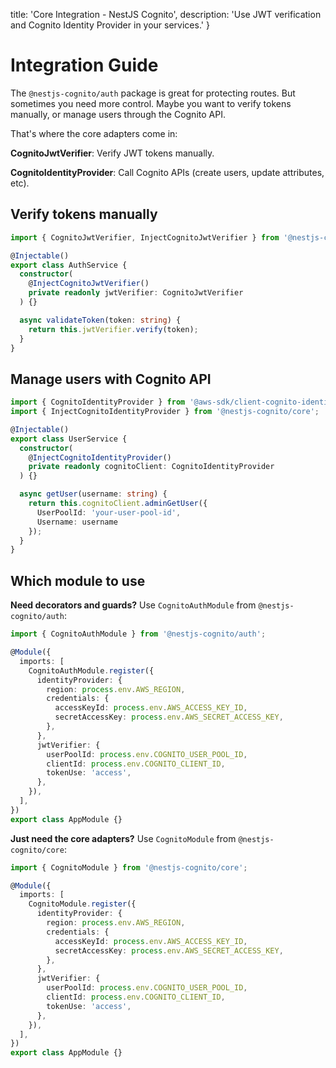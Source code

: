   title: 'Core Integration - NestJS Cognito',
  description: 'Use JWT verification and Cognito Identity Provider in your services.'
}

# Integration Guide

The `@nestjs-cognito/auth` package is great for protecting routes. But sometimes you need more control. Maybe you want to verify tokens manually, or manage users through the Cognito API.

That's where the core adapters come in:

**CognitoJwtVerifier**: Verify JWT tokens manually.

**CognitoIdentityProvider**: Call Cognito APIs (create users, update attributes, etc).

## Verify tokens manually

```ts
import { CognitoJwtVerifier, InjectCognitoJwtVerifier } from '@nestjs-cognito/core';

@Injectable()
export class AuthService {
  constructor(
    @InjectCognitoJwtVerifier()
    private readonly jwtVerifier: CognitoJwtVerifier
  ) {}

  async validateToken(token: string) {
    return this.jwtVerifier.verify(token);
  }
}
```

## Manage users with Cognito API

```ts
import { CognitoIdentityProvider } from '@aws-sdk/client-cognito-identity-provider';
import { InjectCognitoIdentityProvider } from '@nestjs-cognito/core';

@Injectable()
export class UserService {
  constructor(
    @InjectCognitoIdentityProvider()
    private readonly cognitoClient: CognitoIdentityProvider
  ) {}

  async getUser(username: string) {
    return this.cognitoClient.adminGetUser({
      UserPoolId: 'your-user-pool-id',
      Username: username
    });
  }
}
```

## Which module to use

**Need decorators and guards?** Use `CognitoAuthModule` from `@nestjs-cognito/auth`:

```ts
import { CognitoAuthModule } from '@nestjs-cognito/auth';

@Module({
  imports: [
    CognitoAuthModule.register({
      identityProvider: {
        region: process.env.AWS_REGION,
        credentials: {
          accessKeyId: process.env.AWS_ACCESS_KEY_ID,
          secretAccessKey: process.env.AWS_SECRET_ACCESS_KEY,
        },
      },
      jwtVerifier: {
        userPoolId: process.env.COGNITO_USER_POOL_ID,
        clientId: process.env.COGNITO_CLIENT_ID,
        tokenUse: 'access',
      },
    }),
  ],
})
export class AppModule {}
```

**Just need the core adapters?** Use `CognitoModule` from `@nestjs-cognito/core`:

```ts
import { CognitoModule } from '@nestjs-cognito/core';

@Module({
  imports: [
    CognitoModule.register({
      identityProvider: {
        region: process.env.AWS_REGION,
        credentials: {
          accessKeyId: process.env.AWS_ACCESS_KEY_ID,
          secretAccessKey: process.env.AWS_SECRET_ACCESS_KEY,
        },
      },
      jwtVerifier: {
        userPoolId: process.env.COGNITO_USER_POOL_ID,
        clientId: process.env.COGNITO_CLIENT_ID,
        tokenUse: 'access',
      },
    }),
  ],
})
export class AppModule {}
```

